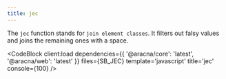 ```yaml
---
title: jec
---
```



The `jec` function stands for `join element classes`.
It filters out falsy values and joins the remaining ones with a space.

<CodeBlock client:load dependencies={{ '@aracna/core': 'latest', '@aracna/web': 'latest' }} files={SB_JEC} template='javascript' title='jec' console={100} />
